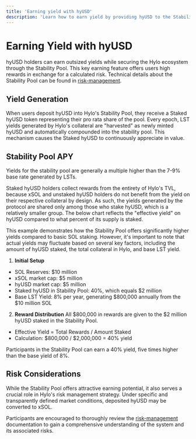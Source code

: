 ```yaml
---
title: 'Earning yield with hyUSD'
description: 'Learn how to earn yield by providing hyUSD to the Stability Pool'
---
```


# Earning Yield with hyUSD

hyUSD holders can earn outsized yields while securing the Hylo ecosystem through the Stability Pool. This key earning feature offers users high rewards in exchange for a calculated risk. Technical details about the Stability Pool can be found in [risk-management](../protocol-overview/risk-management).

## Yield Generation

When users deposit hyUSD into Hylo's Stability Pool, they receive a Staked hyUSD token representing their pro rata share of the pool. Every epoch, LST yields generated by Hylo's collateral are "harvested" as newly minted hyUSD and automatically compounded into the stability pool. This mechanism causes the Staked hyUSD to continuously appreciate in value.

## Stability Pool APY

Yields for the stability pool are generally a multiple higher than the 7-9% base rate generated by LSTs.

Staked hyUSD holders collect rewards from the entirety of Hylo's TVL, because xSOL and unstaked hyUSD holders do not benefit from the yield on their respective collateral by design. As such, the yields generated by the protocol are shared only among those who stake hyUSD, which is a relatively smaller group. The below chart reflects the "effective yield" on hyUSD compared to what percent of its supply is staked.

<Accordion title="Example: How the Stability Pool Boosts Yields">
This example demonstrates how the Stability Pool offers significantly higher yields compared to basic SOL staking. However, it's important to note that actual yields may fluctuate based on several key factors, including the amount of hyUSD staked, the total collateral in Hylo, and base LST yield.

1. **Initial Setup**
* SOL Reserves: \$10 million
* xSOL market cap: \$5 million
* hyUSD market cap: \$5 million
* Staked hyUSD in Stability Pool: 40%, which equals \$2 million
* Base LST Yield: 8% per year, generating \$800,000 annually from the \$10 million SOL

2. **Reward Distribution**
All \$800,000 in rewards are given to the \$2 million hyUSD staked in the Stability Pool.

* Effective Yield = Total Rewards / Amount Staked
* Calculation: \$800,000 / \$2,000,000 = 40% yield

Participants in the Stability Pool can earn a 40% yield, five times higher than the base yield of 8%.
</Accordion>



## Risk Considerations

While the Stability Pool offers attractive earning potential, it also serves a crucial role in Hylo's risk management strategy. Under specific and transparently defined market conditions, deposited hyUSD may be converted to xSOL.

Participants are encouraged to thoroughly review the [risk-management](../protocol-overview/risk-management) documentation to gain a comprehensive understanding of the system and its associated risks.